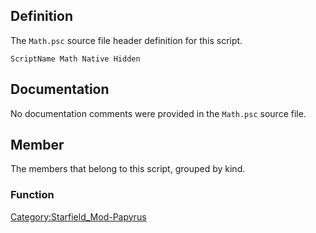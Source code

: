 {{Script_Object_Summary
| title = Math
| name = [[SFM:Script-Math|Math]]
| extends = [[SFM:Script-ScriptObject|ScriptObject]]
| flags = Native, Hidden
}}


== Definition ==
The <code>Math.psc</code> source file header definition for this script.

<source lang="papyrus">
ScriptName Math Native Hidden
</source>


== Documentation ==
No documentation comments were provided in the <code>Math.psc</code> source file.


== Member ==
The members that belong to this script, grouped by kind.

=== Function ===
{{Script_Object_Member_Summary
| title = Abs
| script = [[SFM:Script-Math|Math]]
| name = [[SFM:Script-Math/Abs|Abs]]
| kind = Function
| flags = Global Native
| returns = float
| parameters = float afValue
| documentation = Calculates the absolute value of the passed in value - N for N, and N for (-N)
}}

{{Script_Object_Member_Summary
| title = Acos
| script = [[SFM:Script-Math|Math]]
| name = [[SFM:Script-Math/Acos|Acos]]
| kind = Function
| flags = Global Native
| returns = float
| parameters = float afValue
| documentation = Calculates the arccosine of the passed in value, returning degrees
}}

{{Script_Object_Member_Summary
| title = Asin
| script = [[SFM:Script-Math|Math]]
| name = [[SFM:Script-Math/Asin|Asin]]
| kind = Function
| flags = Global Native
| returns = float
| parameters = float afValue
| documentation = Calculates the arcsine of the passed in value, returning degrees
}}

{{Script_Object_Member_Summary
| title = Atan
| script = [[SFM:Script-Math|Math]]
| name = [[SFM:Script-Math/Atan|Atan]]
| kind = Function
| flags = Global Native
| returns = float
| parameters = float afValue
| documentation = Calculates the arctangent of the passed in value, returning degrees
}}

{{Script_Object_Member_Summary
| title = Ceiling
| script = [[SFM:Script-Math|Math]]
| name = [[SFM:Script-Math/Ceiling|Ceiling]]
| kind = Function
| flags = Global Native
| returns = int
| parameters = float afValue
| documentation = Calculates the ceiling of the passed in value - the smallest integer greater than or equal to the value
}}

{{Script_Object_Member_Summary
| title = Cos
| script = [[SFM:Script-Math|Math]]
| name = [[SFM:Script-Math/Cos|Cos]]
| kind = Function
| flags = Global Native
| returns = float
| parameters = float afValue
| documentation = Calculates the cosine of the passed in value (in degrees)
}}

{{Script_Object_Member_Summary
| title = DegreesToRadians
| script = [[SFM:Script-Math|Math]]
| name = [[SFM:Script-Math/DegreesToRadians|DegreesToRadians]]
| kind = Function
| flags = Global Native
| returns = float
| parameters = float afDegrees
| documentation = Converts degrees to radians
}}

{{Script_Object_Member_Summary
| title = Floor
| script = [[SFM:Script-Math|Math]]
| name = [[SFM:Script-Math/Floor|Floor]]
| kind = Function
| flags = Global Native
| returns = int
| parameters = float afValue
| documentation = Calculates the floor of the passed in value - the largest integer less than or equal to the value
}}

{{Script_Object_Member_Summary
| title = Pow
| script = [[SFM:Script-Math|Math]]
| name = [[SFM:Script-Math/Pow|Pow]]
| kind = Function
| flags = Global Native
| returns = float
| parameters = float x, float y
| documentation = Calculates x raised to the y power
}}

{{Script_Object_Member_Summary
| title = RadiansToDegrees
| script = [[SFM:Script-Math|Math]]
| name = [[SFM:Script-Math/RadiansToDegrees|RadiansToDegrees]]
| kind = Function
| flags = Global Native
| returns = float
| parameters = float afRadians
| documentation = Converts radians to degrees
}}

{{Script_Object_Member_Summary
| title = Sin
| script = [[SFM:Script-Math|Math]]
| name = [[SFM:Script-Math/Sin|Sin]]
| kind = Function
| flags = Global Native
| returns = float
| parameters = float afValue
| documentation = Calculates the sine of the passed in value (in degrees)
}}

{{Script_Object_Member_Summary
| title = Sqrt
| script = [[SFM:Script-Math|Math]]
| name = [[SFM:Script-Math/Sqrt|Sqrt]]
| kind = Function
| flags = Global Native
| returns = float
| parameters = float afValue
| documentation = Calculate the square root of the passed in value
}}

{{Script_Object_Member_Summary
| title = Tan
| script = [[SFM:Script-Math|Math]]
| name = [[SFM:Script-Math/Tan|Tan]]
| kind = Function
| flags = Global Native
| returns = float
| parameters = float afValue
| documentation = Calculates the tangent of the passed in value (in degrees)
}}

{{Script_Object_Member_Summary
| title = Max
| script = [[SFM:Script-Math|Math]]
| name = [[SFM:Script-Math/Max|Max]]
| kind = Function
| flags = Global
| returns = float
| parameters = float afValue1, float afValue2
| documentation = return the max of the two numbers
}}

{{Script_Object_Member_Summary
| title = Min
| script = [[SFM:Script-Math|Math]]
| name = [[SFM:Script-Math/Min|Min]]
| kind = Function
| flags = Global
| returns = float
| parameters = float afValue1, float afValue2
| documentation = return the min of the two numbers
}}

{{Script_Object_Member_Summary
| title = Clamp
| script = [[SFM:Script-Math|Math]]
| name = [[SFM:Script-Math/Clamp|Clamp]]
| kind = Function
| flags = Global
| returns = float
| parameters = float ValueToClamp, float afValueMin, float afValueMax
| documentation = return clamped value
}}

{{Script_Object_Member_Summary
| title = Normalize
| script = [[SFM:Script-Math|Math]]
| name = [[SFM:Script-Math/Normalize|Normalize]]
| kind = Function
| flags = Global
| returns = float
| parameters = float afValue, float afMin, float afMax
| documentation = return a normalized value between 0 and 1
}}

{{Script_Object_Member_Summary
| title = Round
| script = [[SFM:Script-Math|Math]]
| name = [[SFM:Script-Math/Round|Round]]
| kind = Function
| flags = Global
| returns = int
| parameters = float afValueToRound
| documentation = rounds away from zero if decimal part is >= 0.5 otherwise rounds towards zero
}}

{{Script_Object_Member_Summary
| title = ExtractDigit
| script = [[SFM:Script-Math|Math]]
| name = [[SFM:Script-Math/ExtractDigit|ExtractDigit]]
| kind = Function
| flags = Global
| returns = int
| parameters = int number, int position, int NonExistentDigit = -1
| documentation = extracts the value of a number at a particular position (0-based, one's place is 0)
examples:
ExtractDigit(567, 0) == 7
ExtractDigit(567, 1) == 6
ExtractDigit(567, 2) == 5
ExtractDigit(567, 999) == -1
ExtractDigit(567, 999, 0) == 0
}}

{{Script_Object_Member_Summary
| title = HoursAsDays
| script = [[SFM:Script-Math|Math]]
| name = [[SFM:Script-Math/HoursAsDays|HoursAsDays]]
| kind = Function
| flags = Global
| returns = float
| parameters = float afHours
| documentation = return a number days for a number of hours - useful for doing math with GameDaysPassed, etc.
}}

{{Script_Object_Member_Summary
| title = MinutesAsDays
| script = [[SFM:Script-Math|Math]]
| name = [[SFM:Script-Math/MinutesAsDays|MinutesAsDays]]
| kind = Function
| flags = Global
| returns = float
| parameters = float afMinutes
| documentation = return a number days for a number of minutes - useful for doing math with GameDaysPassed, etc.
}}

{{Script_Object_Member_Summary
| title = SecondsAsDays
| script = [[SFM:Script-Math|Math]]
| name = [[SFM:Script-Math/SecondsAsDays|SecondsAsDays]]
| kind = Function
| flags = Global
| returns = float
| parameters = float afSeconds
| documentation = return a number of days for a number of seconds - useful for doing math with GameDaysPassed, etc.
}}

{{Script_Object_Member_Summary
| title = DaysAsHours
| script = [[SFM:Script-Math|Math]]
| name = [[SFM:Script-Math/DaysAsHours|DaysAsHours]]
| kind = Function
| flags = Global
| returns = float
| parameters = float afDays
| documentation = return a number of hours for a number of days - useful for doing math with GameDaysPassed, etc.
}}

{{Script_Object_Member_Summary
| title = DaysAsMinutes
| script = [[SFM:Script-Math|Math]]
| name = [[SFM:Script-Math/DaysAsMinutes|DaysAsMinutes]]
| kind = Function
| flags = Global
| returns = float
| parameters = float afDays
| documentation = return a number of Minutes for a number of days - useful for doing math with GameDaysPassed, etc.
}}

{{Script_Object_Member_Summary
| title = DaysAsSeconds
| script = [[SFM:Script-Math|Math]]
| name = [[SFM:Script-Math/DaysAsSeconds|DaysAsSeconds]]
| kind = Function
| flags = Global
| returns = float
| parameters = float afDays
| documentation = return a number of Seconds for a number of days - useful for doing math with GameDaysPassed, etc.
}}


[[Category:Starfield_Mod-Papyrus]]
